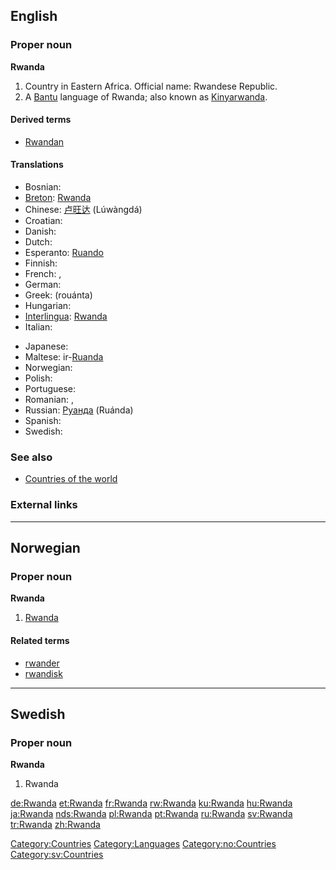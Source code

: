 ==English==

===Proper noun===
{{wikipedia}}
'''Rwanda'''

# Country in Eastern Africa. Official name: Rwandese Republic.
# A [[Bantu]] language of Rwanda; also known as [[Kinyarwanda]].

====Derived terms====
*[[Rwandan]]

====Translations====
{{top}}
*Bosnian: {{t-|bs|Ruanda|f}}
*[[Breton]]: [[Rwanda#Breton|Rwanda]]
*Chinese: [[卢旺达]] (Lúwàngdá)
*Croatian: {{t-|hr|Ruanda|f}}
* Danish: {{t-|da|Rwanda}}
* Dutch: {{t-|nl|Rwanda}}
*Esperanto: [[Ruando]]
* Finnish: {{t+|fi|Ruanda}}
* French: {{t+|fr|Ruanda|m}}, {{t+|fr|Rwanda|m}}
* German: {{t+|de|Ruanda}}
*Greek: {{t|el|Ρουάντα|f|}} (rouánta)
* Hungarian: {{t+|hu|Ruanda}}
*[[Interlingua]]: [[Rwanda#Interlingua|Rwanda]]
* Italian: {{t-|it|Ruanda}}
{{mid}}
* Japanese: {{t+|ja|ルワンダ|tr=ruwanda}}
*Maltese: ir-[[Ruanda]]
* Norwegian: {{t-|no|Rwanda}}
* Polish: {{t-|pl|Ruanda}}
* Portuguese: {{t+|pt|Ruanda}}
* Romanian: {{t-|ro|Ruanda}}, {{t-|ro|Rwanda|alt=Ruanda|f}}
*Russian: [[Руанда]] (Ruánda)
* Spanish: {{t+|es|Ruanda}}
* Swedish: {{t+|sv|Rwanda}}
{{bottom}}

===See also===
* [[Countries of the world]]

===External links===
{{ethnologue|code=kin}}

[[Category:Countries]]
[[Category:Languages]]

----

==Norwegian==

===Proper noun===
'''Rwanda'''

# [[#English|Rwanda]]

====Related terms====
*[[rwander]]
*[[rwandisk]]

[[Category:no:Countries]]

----

==Swedish==

===Proper noun===
'''Rwanda'''

# Rwanda

[[Category:sv:Countries]]

[[de:Rwanda]]
[[et:Rwanda]]
[[fr:Rwanda]]
[[rw:Rwanda]]
[[ku:Rwanda]]
[[hu:Rwanda]]
[[ja:Rwanda]]
[[nds:Rwanda]]
[[pl:Rwanda]]
[[pt:Rwanda]]
[[ru:Rwanda]]
[[sv:Rwanda]]
[[tr:Rwanda]]
[[zh:Rwanda]]